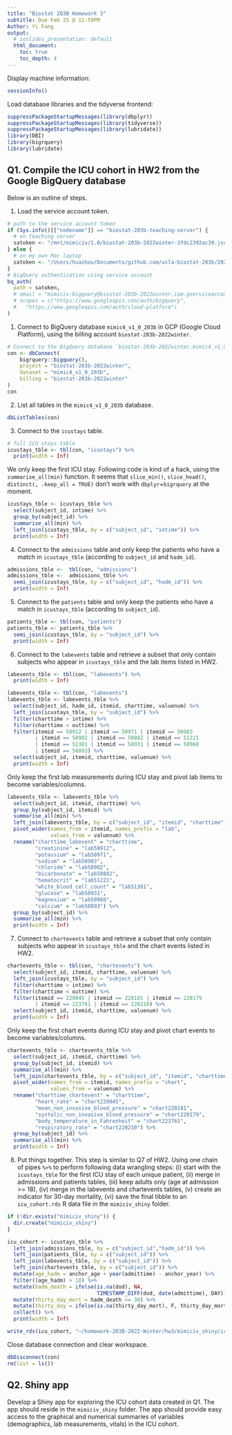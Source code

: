 ```yaml
---
title: "Biostat 203B Homework 3"
subtitle: Due Feb 25 @ 11:59PM
Author: Yi Fang
output:
  # ioslides_presentation: default
  html_document:
    toc: true
    toc_depth: 4
---
```


Display machine information:
```r
sessionInfo()
```

Load database libraries and the tidyverse frontend:
```r
suppressPackageStartupMessages(library(dbplyr))
suppressPackageStartupMessages(library(tidyverse))
suppressPackageStartupMessages(library(lubridate))
library(DBI)
library(bigrquery)
library(lubridate)
```

## Q1. Compile the ICU cohort in HW2 from the Google BigQuery database 

Below is an outline of steps.

1. Load the service account token.
```r
# path to the service account token 
if (Sys.info()[["nodename"]] == "biostat-203b-teaching-server") {
  # on teaching server
  satoken <- "/mnt/mimiciv/1.0/biostat-203b-2022winter-3fdc2392ac39.json"
} else {
  # on my own Mac laptop
  satoken <- "/Users/huazhou/Documents/github.com/ucla-biostat-203b/2022winter/hw/hw3/biostat-203b-2022winter-3fdc2392ac39.json"
}
# BigQuery authentication using service account
bq_auth(
  path = satoken,
  # email = "mimiciv-bigquery@biostat-203b-2022winter.iam.gserviceaccount.com",
  # scopes = c("https://www.googleapis.com/auth/bigquery",
  #   "https://www.googleapis.com/auth/cloud-platform")
)
```

1. Connect to BigQuery database `mimic4_v1_0_203b` in GCP (Google Cloud Platform), using the billing account `biostat-203b-2022winter`.
```r
# Connect to the BigQuery database `biostat-203b-2022winter.mimic4_v1_0_203b`
con <- dbConnect(
    bigrquery::bigquery(),
    project = "biostat-203b-2022winter",
    dataset = "mimic4_v1_0_203b",
    billing = "biostat-203b-2022winter"
)
con
```

2. List all tables in the `mimic4_v1_0_203b` database.
```r
dbListTables(con)
```

3. Connect to the `icustays` table.
```r
# full ICU stays table
icustays_tble <- tbl(con, "icustays") %>%
  print(width = Inf)
```
We only keep the first ICU stay. Following code is kind of a hack, using the `summarise_all(min)` function. It seems that `slice_min()`, `slice_head()`, `distinct(, .keep_all = TRUE)` don't work with `dbplyr`+`bigrquery` at the moment.
```r
icustays_tble <- icustays_tble %>% 
  select(subject_id, intime) %>% 
  group_by(subject_id) %>% 
  summarise_all(min) %>%
  left_join(icustays_tble, by = c("subject_id", "intime")) %>%
  print(width = Inf)
```


4. Connect to the `admissions` table and only keep the patients who have a match in `icustays_tble` (according to `subject_id` and `hadm_id`).
```r
admissions_tble <-  tbl(con, "admissions")
admissions_tble <-  admissions_tble %>%
  semi_join(icustays_tble, by = c("subject_id", "hadm_id")) %>%
  print(width = Inf)
```

5. Connect to the `patients` table and only keep the patients who have a match in `icustays_tble` (according to `subject_id`).
```r
patients_tble <- tbl(con, "patients")
patients_tble <- patients_tble %>%
  semi_join(icustays_tble, by = "subject_id") %>%
  print(width = Inf)
```


6. Connect to the `labevents` table and retrieve a subset that only contain subjects who appear in `icustays_tble` and the lab items listed in HW2. 
```r
labevents_tble <- tbl(con, "labevents") %>%
  print(width = Inf)
```
```r
labevents_tble <- tbl(con, "labevents")
labevents_tble <- labevents_tble %>%
  select(subject_id, hadm_id, itemid, charttime, valuenum) %>%
  left_join(icustays_tble, by = "subject_id") %>%
  filter(charttime > intime) %>%
  filter(charttime < outtime) %>%
  filter(itemid == 50912 | itemid == 50971 | itemid == 50983
         | itemid == 50902 | itemid == 50882 | itemid == 51221
         | itemid == 51301 | itemid == 50931 | itemid == 50960
         | itemid == 50893) %>%
  select(subject_id, itemid, charttime, valuenum) %>%
  print(width = Inf)
```

Only keep the first lab measurements during ICU stay and pivot lab items to become variables/columns.

```r
labevents_tble <- labevents_tble %>% 
  select(subject_id, itemid, charttime) %>% 
  group_by(subject_id, itemid) %>% 
  summarise_all(min) %>%
  left_join(labevents_tble, by = c("subject_id", "itemid", "charttime")) %>%
  pivot_wider(names_from = itemid, names_prefix = "lab",
              values_from = valuenum) %>%
  rename("charttime_labevent" = "charttime",
         "creatinine" = "lab50912",
         "potassium" = "lab50971",
         "sodium" = "lab50983",
         "chloride" = "lab50902",
         "bicarbonate" = "lab50882",
         "hematocrit" = "lab51221",
         "white_blood_cell_count" = "lab51301",
         "glucose" = "lab50931",
         "magnesium" = "lab50960",
         "calcium" = "lab50893") %>%
  group_by(subject_id) %>% 
  summarise_all(min) %>%
  print(width = Inf)
```

7. Connect to `chartevents` table and retrieve a subset that only contain subjects who appear in `icustays_tble` and the chart events listed in HW2.
```r
chartevents_tble <- tbl(con, "chartevents") %>%
  select(subject_id, itemid, charttime, valuenum) %>%
  left_join(icustays_tble, by = "subject_id") %>%
  filter(charttime > intime) %>%
  filter(charttime < outtime) %>%
  filter(itemid == 220045 | itemid == 220181 | itemid == 220179
         | itemid == 223761 | itemid == 220210) %>%
  select(subject_id, itemid, charttime, valuenum) %>%
  print(width = Inf)
```
Only keep the first chart events during ICU stay and pivot chart events to become variables/columns.
```r
chartevents_tble <- chartevents_tble %>% 
  select(subject_id, itemid, charttime) %>% 
  group_by(subject_id, itemid) %>% 
  summarise_all(min) %>%
  left_join(chartevents_tble, by = c("subject_id", "itemid", "charttime")) %>%
  pivot_wider(names_from = itemid, names_prefix = "chart", 
              values_from = valuenum) %>%
  rename("charttime_chartevent" = "charttime",
         "heart_rate" = "chart220045",
         "mean_non_invasive_blood_pressure" = "chart220181",
         "systolic_non_invasive_blood_pressure" = "chart220179",
         "body_temperature_in_Fahrenheit" = "chart223761",
         "respiratory_rate" = "chart220210") %>%
  group_by(subject_id) %>% 
  summarise_all(min) %>%
  print(width = Inf)
```

8. Put things together. This step is similar to Q7 of HW2. Using one chain of pipes `%>%` to perform following data wrangling steps: (i) start with the `icustays_tble` for the first ICU stay of each unique patient, (ii) merge in admissions and patients tables, (iii) keep adults only (age at admission >= 18), (iv) merge in the labevents and chartevents tables, (v) create an indicator for 30-day mortality, (vi) save the final tibble to an `icu_cohort.rds` R data file in the `mimiciv_shiny` folder.

```r
if (!dir.exists("mimiciv_shiny")) {
  dir.create("mimiciv_shiny")
}
```

```r
icu_cohort <- icustays_tble %>%
  left_join(admissions_tble, by = c("subject_id","hadm_id")) %>% 
  left_join(patients_tble, by = c("subject_id")) %>% 
  left_join(labevents_tble, by = c("subject_id")) %>% 
  left_join(chartevents_tble, by = c("subject_id")) %>% 
  mutate(age_hadm = anchor_age + year(admittime) - anchor_year) %>% 
  filter((age_hadm) > 18) %>% 
  mutate(hadm_death = ifelse(is.na(dod), NA, 
                             TIMESTAMP_DIFF(dod, date(admittime), DAY))) %>% 
  mutate(thirty_day_mort = hadm_death <= 30) %>% 
  mutate(thirty_day = ifelse(is.na(thirty_day_mort), F, thirty_day_mort)) %>%
  collect() %>%
  print(width = Inf)
```

```r
write_rds(icu_cohort, "~/homework-203B-2022-Winter/hw3/mimiciv_shiny/icu_cohort.rds")
```

Close database connection and clear workspace.
```r
dbDisconnect(con)
rm(list = ls())
```

## Q2. Shiny app

Develop a Shiny app for exploring the ICU cohort data created in Q1. The app should reside in the `mimiciv_shiny` folder. The app should provide easy access to the graphical and numerical summaries of variables (demographics, lab measurements, vitals) in the ICU cohort.

